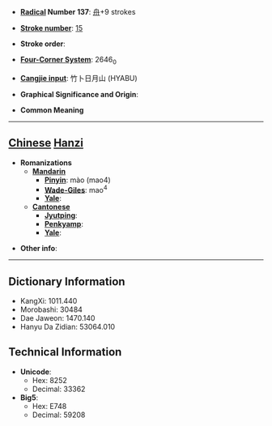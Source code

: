 * '''[[Wiktionary:Chinese radical index| Radical]] Number 137''': [[Wiktionary:Chinese radical index 舟|舟]]+9 strokes

* '''[[Wiktionary:Chinese total strokes index|Stroke number]]''': [[Wiktionary:Chinese total strokes index 15|15]]

* '''Stroke order''': 

* '''[[Wiktionary:Chinese four corner index|Four-Corner System]]''': 2646<sub>0</sub>

* '''[[Wiktionary:Chinese Cangjie index|Cangjie input]]''': 竹卜日月山 (HYABU)

* '''Graphical Significance and Origin''': 

* '''Common Meaning'''

----

== [[Chinese]] [[Hanzi]] ==

* '''Romanizations'''
** '''[[Mandarin]]'''
*** '''[[Pinyin]]''': mào (mao4)
*** '''[[Wade-Giles]]''': mao<sup>4</sup>
*** '''[[Yale]]''': 
** '''[[Cantonese]]'''
*** '''[[Jyutping]]''':
*** '''[[Penkyamp]]''': 
*** '''[[Yale]]''': 

* '''Other info''': 

----

== Dictionary Information ==

* KangXi: 1011.440
* Morobashi: 30484
* Dae Jaweon: 1470.140
* Hanyu Da Zidian: 53064.010

== Technical Information ==

* '''Unicode''':
** Hex: 8252
** Decimal: 33362
* '''Big5''':
** Hex: E748
** Decimal: 59208
